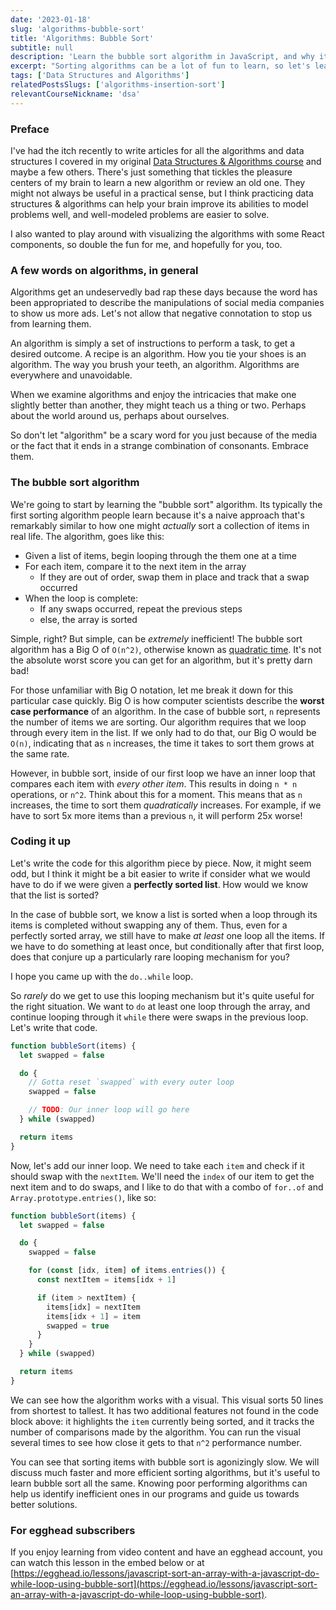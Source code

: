 ```yaml
---
date: '2023-01-18'
slug: 'algorithms-bubble-sort'
title: 'Algorithms: Bubble Sort'
subtitle: null
description: 'Learn the bubble sort algorithm in JavaScript, and why it is such a bad way to sort items'
excerpt: "Sorting algorithms can be a lot of fun to learn, so let's learn and visualize the bubble sort algorithm in JavaScript."
tags: ['Data Structures and Algorithms']
relatedPostsSlugs: ['algorithms-insertion-sort']
relevantCourseNickname: 'dsa'
---
```



### Preface

I've had the itch recently to write articles for all the algorithms and data structures I covered in my original [Data Structures & Algorithms course](https://egghead.io/courses/data-structures-and-algorithms-in-javascript) and maybe a few others. <Marker content="Who knows? Maybe start working on another course." /> There's just something that tickles the pleasure centers of my brain to learn a new algorithm or review an old one. They might not always be useful in a practical sense, <Marker content="You will literally never use bubble sort at work, except as a joke." /> but I think practicing data structures & algorithms can help your brain improve its abilities to model problems well, and well-modeled problems are easier to solve.

I also wanted to play around with visualizing the algorithms with some React components, so double the fun for me, and hopefully for you, too.

### A few words on algorithms, in general

Algorithms get an undeservedly bad rap these days because the word has been appropriated to describe the manipulations of social media companies to show us more ads. Let's not allow that negative connotation to stop us from learning them.

An algorithm is simply a set of instructions to perform a task, to get a desired outcome. A recipe is an algorithm. How you tie your shoes is an algorithm. The way you brush your teeth, an algorithm. Algorithms are everywhere and unavoidable.

When we examine algorithms and enjoy the intricacies that make one slightly better than another, they might teach us a thing or two. Perhaps about the world around us, perhaps about ourselves.

So don't let "algorithm" be a scary word for you just because of the media or the fact that it ends in a strange combination of consonants. Embrace them.

### The bubble sort algorithm

We're going to start by learning the "bubble sort" algorithm. Its typically the first sorting algorithm people learn because it's a naive approach that's remarkably similar to how one might _actually_ sort a collection of items in real life. The algorithm, goes like this:

- Given a list of items, begin looping through the them one at a time
- For each item, compare it to the next item in the array
  - If they are out of order, swap them in place and track that a swap occurred
- When the loop is complete:
  - If any swaps occurred, repeat the previous steps
  - else, the array is sorted

Simple, right? But simple, can be _extremely_ inefficient! The bubble sort algorithm has a Big O of `O(n^2)`, otherwise known as [quadratic time](https://en.wikipedia.org/wiki/Time_complexity). It's not the absolute worst score you can get for an algorithm, but it's pretty darn bad!

For those unfamiliar with Big O notation, let me break it down for this particular case quickly. <Marker content="I know better than to promise a separate blog post on a topic, but this is by no means an exhaustive explanation of Big O." /> Big O is how computer scientists describe the **worst case performance** of an algorithm. In the case of bubble sort, `n` represents the number of items we are sorting. Our algorithm requires that we loop through every item in the list. If we only had to do that, our Big O would be `O(n)`, indicating that as `n` increases, the time it takes to sort them grows at the same rate.

However, in bubble sort, inside of our first loop we have an inner loop that compares each item with _every other item_. This results in doing `n * n` operations, or `n^2`. Think about this for a moment. This means that as `n` increases, the time to sort them _quadratically_ increases. For example, if we have to sort 5x more items than a previous `n`, it will perform 25x worse!

### Coding it up

Let's write the code for this algorithm piece by piece. Now, it might seem odd, but I think it might be a bit easier to write if consider what we would have to do if we were given a **perfectly sorted list**. How would we know that the list is sorted?

In the case of bubble sort, we know a list is sorted when a loop through its items is completed without swapping any of them. Thus, even for a perfectly sorted array, we still have to make _at least_ one loop all the items. If we have to do something at least once, but conditionally after that first loop, does that conjure up a particularly rare looping mechanism for you?

I hope you came up with the `do..while` loop.

So _rarely_ do we get to use this looping mechanism but it's quite useful for the right situation. We want to `do` at least one loop through the array, and continue looping through it `while` there were swaps in the previous loop. Let's write that code.

```javascript
function bubbleSort(items) {
  let swapped = false

  do {
    // Gotta reset `swapped` with every outer loop
    swapped = false

    // TODO: Our inner loop will go here
  } while (swapped)

  return items
}
```

Now, let's add our inner loop. We need to take each `item` and check if it should swap with the `nextItem`. We'll need the `index` of our item to get the next item and to do swaps, and I like to do that with a combo of `for..of` and `Array.prototype.entries()`, like so: <Marker content="For this algorithm, because there is no need to <code>break</code> or <code>continue</code>, you could also use <code>Array.prototype.forEach</code> with a callback that made use of both the <code>item</code> and the <code>index</code> instead." />

```javascript
function bubbleSort(items) {
  let swapped = false

  do {
    swapped = false

    for (const [idx, item] of items.entries()) {
      const nextItem = items[idx + 1]

      if (item > nextItem) {
        items[idx] = nextItem
        items[idx + 1] = item
        swapped = true
      }
    }
  } while (swapped)

  return items
}
```

We can see how the algorithm works with a visual. This visual sorts 50 lines from shortest to tallest. It has two additional features not found in the code block above: it highlights the `item` currently being sorted, and it tracks the number of comparisons made by the algorithm. You can run the visual several times to see how close it gets to that `n^2` performance number. <Marker content="If you have the time. Each run will take a little over a minute because this algorithm is so inefficient." />

<div class="my-8">
  <BubbleSortVisual client:load />
</div>

You can see that sorting items with bubble sort is agonizingly slow. We will discuss much faster and more efficient sorting algorithms, but it's useful to learn bubble sort all the same. Knowing poor performing algorithms can help us identify inefficient ones in our programs and guide us towards better solutions.

### For egghead subscribers

If you enjoy learning from video content and have an egghead account, you can watch this lesson in the embed below or at [https://egghead.io/lessons/javascript-sort-an-array-with-a-javascript-do-while-loop-using-bubble-sort](https://egghead.io/lessons/javascript-sort-an-array-with-a-javascript-do-while-loop-using-bubble-sort).

<div class="my-8">
  <EggheadEmbed
    src="https://egghead.io/lessons/javascript-sort-an-array-with-a-javascript-do-while-loop-using-bubble-sort/embed"
    title="Bubble Sort"
  />
</div>
